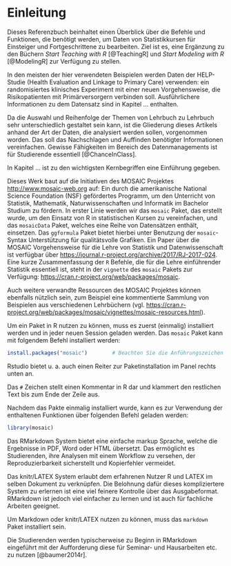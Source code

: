 # Einleitung

Dieses Referenzbuch beinhaltet einen Überblick über die Befehle und Funktionen, die benötigt werden, um Daten von Statistikkursen für Einsteiger und Fortgeschrittene zu bearbeiten. Ziel ist es, eine Ergänzung zu den Büchern *Start Teaching with R* [@TeachingR] und *Start Modeling with R* [@ModelingR] zur Verfügung zu stellen.

In den meisten der hier verwendeten Beispielen werden Daten der HELP-Studie (Health Evaluation and Linkage to Primary Care) verwenden: ein randomisiertes klinisches Experiment mit einer neuen Vorgehensweise, die Risikopatienten mit Primärversorgern verbinden soll. Ausführlichere Informationen zu dem Datensatz sind in Kapitel ... enthalten.

Da die Auswahl und Reihenfolge der Themen von Lehrbuch zu Lehrbuch sehr unterschiedlich gestaltet sein kann, ist die Gliederung dieses Artikels anhand der Art der Daten, die analysiert werden sollen, vorgenommen worden. Das soll das Nachschlagen und Auffinden benötigter Informationen vereinfachen. Gewisse Fähigkeiten im Bereich des Datenmanagements ist für Studierende essentiell [@ChanceInClass].

In Kapitel ... ist zu den wichtigsten Kernbegriffen eine Einführung gegeben.

Dieses Werk baut auf die Initiativen des MOSAIC Projektes [http://www.mosaic-web.org](http://www.mosaic-web.org) auf: Ein durch die amerikanische National Science Foundation (NSF) gefördertes Programm, um den Unterricht von Statistik, Mathematik, Naturwissenschaften und Informatik im Bachelor Studium zu fördern. In erster Linie werden wir das `mosaic` Paket, das erstellt wurde, um den Einsatz von R in statistischen Kursen zu vereinfachen, und das `mosaicData` Paket, welches eine Reihe von Datensätzen enthält, einsetzen. Das `ggformula` Paket bietet hierbei unter Benutzung der `mosaic`-Syntax Unterstützung für qualitätsvolle Grafiken. Ein Paper über die MOSAIC Vorgehensweise für die Lehre von Statistik und Datenwissenschaft ist verfügbar über [https://journal.r-project.org/archive/2017/RJ-2017-024](https://journal.r-project.org/archive/2017/RJ-2017-024). Eine kurze Zusammenfassung der `R` Befehle, die für die Lehre einführender Statistik essentiell ist, steht in der `vignette` des `mosaic` Pakets zur Verfügung:
[https://cran.r-project.org/web/packages/mosaic](https://cran.r-project.org/web/packages/mosaic).

Auch weitere verwandte Ressourcen des MOSAIC Projektes können ebenfalls nützlich sein, zum Beispiel eine kommentierte Sammlung von Beispielen aus verschiedenen Lehrbüchern (vgl. [https://cran.r-project.org/web/packages/mosaic/vignettes/mosaic-resources.html](https://cran.r-project.org/web/packages/mosaic/vignettes/mosaic-resources.html)).

Um ein Paket in R nutzen zu können, muss es zuerst (einmalig) installiert werden und in jeder neuen Session geladen werden. Das `mosaic` Paket kann mit folgendem Befehl installiert werden:

```r
install.packages("mosaic")        # Beachten Sie die Anführungszeichen
```

::: {.note data-latex=""}
Rstudio bietet u. a. auch einen Reiter zur Paketinstallation im Panel rechts unten an. 
:::

Das `#` Zeichen stellt einen Kommentar in R dar und klammert den restlichen Text bis zum Ende der Zeile aus. 

Nachdem das Pakte einmalig installiert wurde, kann es zur Verwendung der enthaltenen Funktionen über folgenden Befehl geladen werden:

```r
library(mosaic)
```

Das RMarkdown System bietet eine einfache markup Sprache, welche die Ergebnisse in PDF, Word oder HTML übersetzt. Das ermöglicht es Studierenden, ihre Analysen mit einem Workflow zu versehen, der Reproduzierbarkeit sicherstellt und Kopierfehler vermeidet.

::: {.infobox data-latex=""}
Das knitr/LATEX System erlaubt dem erfahrenen Nutzer R und LATEX im selben Dokument zu verknüpfen. Die Belohnung dafür dieses kompliziertere System zu erlernen ist eine viel feinere Kontrolle über das Ausgabeformat. RMarkdown ist jedoch viel einfacher zu lernen und ist auch für fachliche Arbeiten geeignet.
:::

::: {.hinweis data-latex=""}
Um Markdown oder knitr/LATEX nutzen zu können, muss das `markdown` Paket installiert sein.
:::

Die Studierenden werden typischerweise zu Beginn in RMarkdown eingeführt mit der Aufforderung diese für Seminar- und Hausarbeiten etc. zu nutzen [@baumer2014r].
